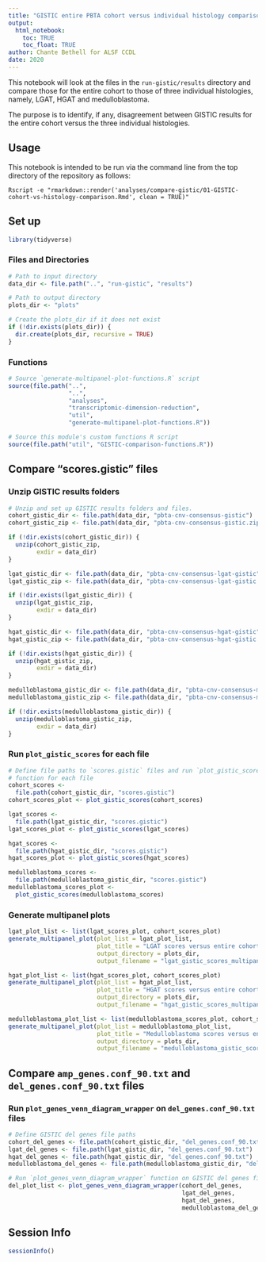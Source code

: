 ```yaml
---
title: "GISTIC entire PBTA cohort versus individual histology comparison of results"
output: 
  html_notebook:
    toc: TRUE
    toc_float: TRUE
author: Chante Bethell for ALSF CCDL
date: 2020
---
```


This notebook will look at the files in the `run-gistic/results` directory and compare those for the entire cohort to those of three individual histologies, namely, LGAT, HGAT and medulloblastoma.

The purpose is to identify, if any, disagreement between GISTIC results for the entire cohort versus the three individual histologies.

## Usage

This notebook is intended to be run via the command line from the top directory
of the repository as follows:

```
Rscript -e "rmarkdown::render('analyses/compare-gistic/01-GISTIC-cohort-vs-histology-comparison.Rmd', clean = TRUE)"
```

## Set up

```r
library(tidyverse)
```

### Files and Directories

```r
# Path to input directory
data_dir <- file.path("..", "run-gistic", "results")

# Path to output directory
plots_dir <- "plots"

# Create the plots_dir if it does not exist
if (!dir.exists(plots_dir)) {
  dir.create(plots_dir, recursive = TRUE)
}
```

### Functions

```r
# Source `generate-multipanel-plot-functions.R` script
source(file.path("..",
                 "..",
                 "analyses",
                 "transcriptomic-dimension-reduction",
                 "util",
                 "generate-multipanel-plot-functions.R"))

# Source this module's custom functions R script
source(file.path("util", "GISTIC-comparison-functions.R"))
```

## Compare "scores.gistic" files

### Unzip GISTIC results folders

```r
# Unzip and set up GISTIC results folders and files.
cohort_gistic_dir <- file.path(data_dir, "pbta-cnv-consensus-gistic")
cohort_gistic_zip <- file.path(data_dir, "pbta-cnv-consensus-gistic.zip")

if (!dir.exists(cohort_gistic_dir)) {
  unzip(cohort_gistic_zip, 
        exdir = data_dir)
}

lgat_gistic_dir <- file.path(data_dir, "pbta-cnv-consensus-lgat-gistic")
lgat_gistic_zip <- file.path(data_dir, "pbta-cnv-consensus-lgat-gistic.zip")

if (!dir.exists(lgat_gistic_dir)) {
  unzip(lgat_gistic_zip, 
        exdir = data_dir)
}

hgat_gistic_dir <- file.path(data_dir, "pbta-cnv-consensus-hgat-gistic")
hgat_gistic_zip <- file.path(data_dir, "pbta-cnv-consensus-hgat-gistic.zip")

if (!dir.exists(hgat_gistic_dir)) {
  unzip(hgat_gistic_zip, 
        exdir = data_dir)
}

medulloblastoma_gistic_dir <- file.path(data_dir, "pbta-cnv-consensus-medulloblastoma-gistic")
medulloblastoma_gistic_zip <- file.path(data_dir, "pbta-cnv-consensus-medulloblastoma-gistic.zip")

if (!dir.exists(medulloblastoma_gistic_dir)) {
  unzip(medulloblastoma_gistic_zip, 
        exdir = data_dir)
}

```

### Run `plot_gistic_scores` for each file

```r
# Define file paths to `scores.gistic` files and run `plot_gistic_scores`
# function for each file
cohort_scores <-
  file.path(cohort_gistic_dir, "scores.gistic")
cohort_scores_plot <- plot_gistic_scores(cohort_scores)

lgat_scores <-
  file.path(lgat_gistic_dir, "scores.gistic")
lgat_scores_plot <- plot_gistic_scores(lgat_scores)

hgat_scores <-
  file.path(hgat_gistic_dir, "scores.gistic")
hgat_scores_plot <- plot_gistic_scores(hgat_scores)

medulloblastoma_scores <-
  file.path(medulloblastoma_gistic_dir, "scores.gistic")
medulloblastoma_scores_plot <-
  plot_gistic_scores(medulloblastoma_scores)
```

### Generate multipanel plots 

```r
lgat_plot_list <- list(lgat_scores_plot, cohort_scores_plot)
generate_multipanel_plot(plot_list = lgat_plot_list,
                         plot_title = "LGAT scores versus entire cohort",
                         output_directory = plots_dir,
                         output_filename = "lgat_gistic_scores_multipanel_plot.png")

hgat_plot_list <- list(hgat_scores_plot, cohort_scores_plot)
generate_multipanel_plot(plot_list = hgat_plot_list,
                         plot_title = "HGAT scores versus entire cohort",
                         output_directory = plots_dir,
                         output_filename = "hgat_gistic_scores_multipanel_plot.png")

medulloblastoma_plot_list <- list(medulloblastoma_scores_plot, cohort_scores_plot)
generate_multipanel_plot(plot_list = medulloblastoma_plot_list,
                         plot_title = "Medulloblastoma scores versus entire cohort",
                         output_directory = plots_dir,
                         output_filename = "medulloblastoma_gistic_scores_multipanel_plot.png")
```

## Compare `amp_genes.conf_90.txt` and `del_genes.conf_90.txt` files

### Run `plot_genes_venn_diagram_wrapper` on `del_genes.conf_90.txt` files

```r
# Define GISTIC del genes file paths
cohort_del_genes <- file.path(cohort_gistic_dir, "del_genes.conf_90.txt")
lgat_del_genes <- file.path(lgat_gistic_dir, "del_genes.conf_90.txt")
hgat_del_genes <- file.path(hgat_gistic_dir, "del_genes.conf_90.txt")
medulloblastoma_del_genes <- file.path(medulloblastoma_gistic_dir, "del_genes.conf_90.txt")

# Run `plot_genes_venn_diagram_wrapper` function on GISTIC del genes files
del_plot_list <- plot_genes_venn_diagram_wrapper(cohort_del_genes,
                                                 lgat_del_genes,
                                                 hgat_del_genes,
                                                 medulloblastoma_del_genes)
```

## Session Info

```r
sessionInfo()
```

